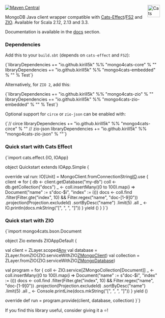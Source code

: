 
[![Maven Central](https://img.shields.io/maven-central/v/io.github.kirill5k/mongo4cats-core_2.13.svg)](http://search.maven.org/#search%7Cga%7C1%mongo4cats-core)
<a href="https://typelevel.org/cats/"><img src="https://typelevel.org/cats/img/cats-badge.svg" height="40px" align="right" alt="Cats friendly" /></a>

MongoDB Java client wrapper compatible with [Cats-Effect](https://typelevel.org/cats-effect/)/[FS2](http://fs2.io/) and [ZIO](http://zio.dev/).
Available for Scala 2.12, 2.13 and 3.3.

Documentation is available in the [docs](https://kirill5k.github.io/mongo4cats/docs/) section.

### Dependencies

Add this to your `build.sbt` (depends on `cats-effect` and `FS2`):

<SyntaxHighlighter language="scala" style={style}>
{`libraryDependencies += "io.github.kirill5k" %% "mongo4cats-core" % "<version>"
libraryDependencies += "io.github.kirill5k" %% "mongo4cats-embedded" % "<version>" % Test`}
</SyntaxHighlighter>

Alternatively, for `ZIO 2`, add this:

<SyntaxHighlighter language="scala" style={style}>
{`libraryDependencies += "io.github.kirill5k" %% "mongo4cats-zio" % "<version>"
libraryDependencies += "io.github.kirill5k" %% "mongo4cats-zio-embedded" % "<version>" % Test`}
</SyntaxHighlighter>

Optional support for `circe` or `zio-json` can be enabled with:

<SyntaxHighlighter language="scala" style={style}>
{`// circe
libraryDependencies += "io.github.kirill5k" %% "mongo4cats-circe" % "<version>"
// zio-json
libraryDependencies += "io.github.kirill5k" %% "mongo4cats-zio-json" % "<version>"`}
</SyntaxHighlighter>

### Quick start with Cats Effect

<SyntaxHighlighter language="scala" style={style}>
{`import cats.effect.{IO, IOApp}

object Quickstart extends IOApp.Simple {

  override val run: IO[Unit] =
    MongoClient.fromConnectionString[IO]("mongodb://localhost:27017").use { client =>
      for {
        db   <- client.getDatabase("my-db")
        coll <- db.getCollection("docs")
        _    <- coll.insertMany((0 to 100).map(i => Document("name" := s"doc-$i", "index" := i)))
        docs <- coll.find
          .filter(Filter.gte("index", 10) && Filter.regex("name", "doc-[1-9]0"))
          .projection(Projection.excludeId)
          .sortByDesc("name")
          .limit(5)
          .all
        _ <- IO.println(docs.mkString("[", ", ", "]"))
      } yield ()
    }
}`}
</SyntaxHighlighter>

### Quick start with ZIO

<SyntaxHighlighter language="scala" style={style}>
{`import mongo4cats.bson.Document

object Zio extends ZIOAppDefault {

  val client     = ZLayer.scoped[Any](ZMongoClient.fromConnectionString("mongodb://localhost:27017"))
  val database   = ZLayer.fromZIO(ZIO.serviceWithZIO[ZMongoClient](_.getDatabase("my-db")))
  val collection = ZLayer.fromZIO(ZIO.serviceWithZIO[ZMongoDatabase](_.getCollection("docs")))

  val program = for {
    coll <- ZIO.service[ZMongoCollection[Document]]
    _    <- coll.insertMany((0 to 100).map(i => Document("name" := s"doc-$i", "index" := i)))
    docs <- coll.find
      .filter(Filter.gte("index", 10) && Filter.regex("name", "doc-[1-9]0"))
      .projection(Projection.excludeId)
      .sortByDesc("name")
      .limit(5)
      .all
    _ <- Console.printLine(docs.mkString("[", ", ", "]"))
  } yield ()

  override def run = program.provide(client, database, collection)
}`}
</SyntaxHighlighter>

If you find this library useful, consider giving it a ⭐!